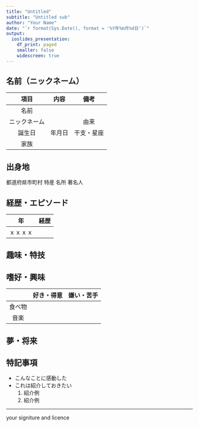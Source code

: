 ```yaml
---
title: "Untitled"
subtitle: "Untitled sub"
author: "Your Name"
date: "`r format(Sys.Date(), format = '%Y年%m月%d日')`"
output:
  ioslides_presentation:
    df_print: paged
    smaller: false
    widescreen: true
---
```


## 名前（ニックネーム）

項目         | 内容                      | 備考
:-----------:|:-------------------------:|:----:
名前         | 　                        | 
ニックネーム | 　                        | 由来 
誕生日       | 年月日                    | 干支・星座
家族         | 　                        | 

## 出身地

都道府県市町村
特産
名所
著名人

## 経歴・エピソード

年       | 経歴
:-------:|:---------------------------:
ｘｘｘｘ | 


## 趣味・特技

## 嗜好・興味

　          | 好き・得意 | 嫌い・苦手
:----------:|:----------:|:----------:
食べ物      | 
音楽        | 

## 夢・将来

## 特記事項
* こんなことに感動した
* これは紹介しておきたい
    1. 紹介例
    1. 紹介例

---

your signiture and licence